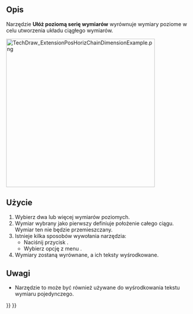 <languages/>

{{Docnav/pl
|[[TechDraw_ExtensionPositionSectionView/pl|Wyrównaj widoku przekroju]]
|[[TechDraw_ExtensionPosVertChainDimension/pl|Ułóż pionową serię wymiarów]]
|[[TechDraw_Workbench/pl|środowisko pracy Rysunek Techniczny]]
|IconL=TechDraw_ExtensionPositionSectionView.svg
|IconR=TechDraw_ExtensionPosVertChainDimension.svg
|IconC=Workbench_TechDraw.svg
}}

{{GuiCommand/pl
|Name=TechDraw ExtensionPosHorizChainDimension
|Name/pl=Rysunek Techniczny: Ułóż poziomą serię wymiarów
|MenuLocation=Rysunek Techniczny → Rozszerzenia: Atrybuty / Modyfikatory → Ułóż poziomą serię wymiarów
|Workbenches=[[TechDraw_Workbench/pl|Rysunek Techniczny]]
|Shortcut=
|Version=0.20
|SeeAlso=[[TechDraw_ExtensionPosVertChainDimension/pl|Ułóż pionową serię wymiarów]], [[TechDraw_ExtensionPosObliqueChainDimension/pl|Ułóż ukośną serię wymiarów]]
}}

<span id="Description"></span>
==Opis==

Narzędzie '''Ułóż poziomą serię wymiarów''' wyrównuje wymiary poziome w celu utworzenia układu ciągłego wymiarów.

[[Image:TechDraw_ExtensionPosHorizChainDimensionExample.png|400px]]
{{Caption|Po prawej wyrównane wymiary}}

<span id="Usage"></span>
==Użycie==

# Wybierz dwa lub więcej wymiarów poziomych.
# Wymiar wybrany jako pierwszy definiuje położenie całego ciągu. Wymiar ten nie będzie przemieszczany.
# Istnieje kilka sposobów wywołania narzędzia:
#* Naciśnij przycisk {{Button|[[Image:TechDraw_ExtensionPosHorizChainDimension.svg|16px]] '''Ułóż poziomą serię wymiarów'''}}.
#* Wybierz opcję z menu {{MenuCommand|Rysunek Techniczny → Rozszerzenia: Atrybuty / Modyfikatory → [[Image:TechDraw_ExtensionPosHorizChainDimension.svg|16px]] Ułóż poziomą serię wymiarów}}.
# Wymiary zostaną wyrównane, a ich teksty wyśrodkowane.

<span id="Notes"></span>
==Uwagi==

* Narzędzie to może być również używane do wyśrodkowania tekstu wymiaru pojedynczego.


{{Docnav/pl
|[[TechDraw_ExtensionPositionSectionView/pl|Wyrównaj widoku przekroju]]
|[[TechDraw_ExtensionPosVertChainDimension/pl|Ułóż pionową serię wymiarów]]
|[[TechDraw_Workbench/pl|środowisko pracy Rysunek Techniczny]]
|IconL=TechDraw_ExtensionPositionSectionView.svg
|IconR=TechDraw_ExtensionPosVertChainDimension.svg
|IconC=Workbench_TechDraw.svg
}}

{{TechDraw_Tools_navi{{#translation:}}}}
{{Userdocnavi{{#translation:}}}}